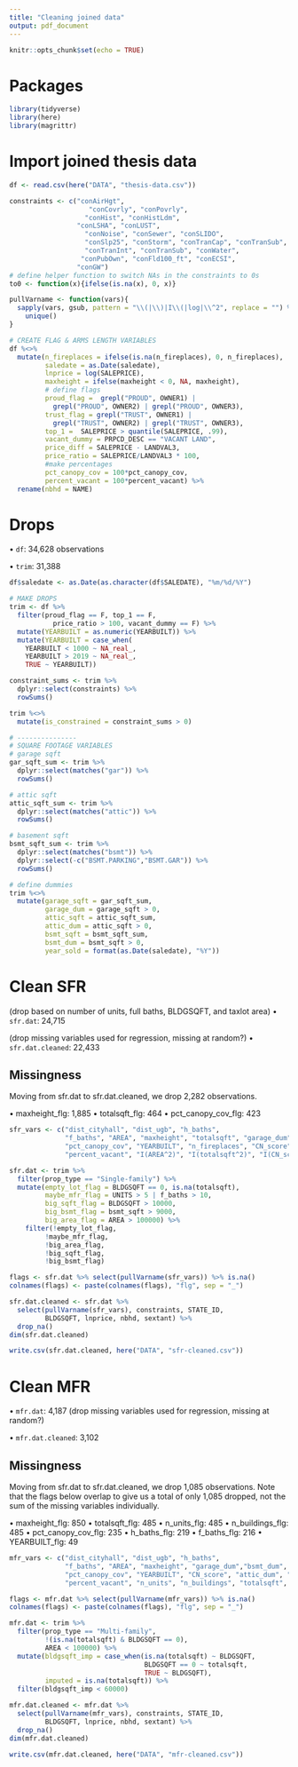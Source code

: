 ```yaml
---
title: "Cleaning joined data"
output: pdf_document
---
```


```r
knitr::opts_chunk$set(echo = TRUE)
```

# Packages
```r
library(tidyverse)
library(here)
library(magrittr)
```

# Import joined thesis data
```r
df <- read.csv(here("DATA", "thesis-data.csv"))

constraints <- c("conAirHgt",
                    "conCovrly", "conPovrly",
                   "conHist", "conHistLdm", 
                 "conLSHA", "conLUST",
                   "conNoise", "conSewer", "conSLIDO",
                   "conSlp25", "conStorm", "conTranCap", "conTranSub",
                   "conTranInt", "conTranSub", "conWater", 
                  "conPubOwn", "conFld100_ft", "conECSI",
                 "conGW")
# define helper function to switch NAs in the constraints to 0s
to0 <- function(x){ifelse(is.na(x), 0, x)}

pullVarname <- function(vars){
  sapply(vars, gsub, pattern = "\\(|\\)|I\\(|log|\\^2", replace = "") %>%
    unique()
}

# CREATE FLAG & ARMS LENGTH VARIABLES
df %<>%
  mutate(n_fireplaces = ifelse(is.na(n_fireplaces), 0, n_fireplaces), 
         saledate = as.Date(saledate),
         lnprice = log(SALEPRICE),
         maxheight = ifelse(maxheight < 0, NA, maxheight),
         # define flags
         proud_flag =  grepl("PROUD", OWNER1) | 
           grepl("PROUD", OWNER2) | grepl("PROUD", OWNER3),
         trust_flag = grepl("TRUST", OWNER1) | 
           grepl("TRUST", OWNER2) | grepl("TRUST", OWNER3), 
         top_1 =  SALEPRICE > quantile(SALEPRICE, .99),
         vacant_dummy = PRPCD_DESC == "VACANT LAND",
         price_diff = SALEPRICE - LANDVAL3, 
         price_ratio = SALEPRICE/LANDVAL3 * 100,         
         #make percentages
         pct_canopy_cov = 100*pct_canopy_cov,
         percent_vacant = 100*percent_vacant) %>%
  rename(nbhd = NAME)

```


# Drops 
• `df`: 34,628 observations

• `trim`: 31,388

```r
df$saledate <- as.Date(as.character(df$SALEDATE), "%m/%d/%Y")

# MAKE DROPS
trim <- df %>% 
  filter(proud_flag == F, top_1 == F,
           price_ratio > 100, vacant_dummy == F) %>%
  mutate(YEARBUILT = as.numeric(YEARBUILT)) %>%
  mutate(YEARBUILT = case_when(
    YEARBUILT < 1000 ~ NA_real_,
    YEARBUILT > 2019 ~ NA_real_,
    TRUE ~ YEARBUILT))

constraint_sums <- trim %>%
  dplyr::select(constraints) %>%
  rowSums()

trim %<>%
  mutate(is_constrained = constraint_sums > 0)

# ---------------
# SQUARE FOOTAGE VARIABLES
# garage sqft
gar_sqft_sum <- trim %>%
  dplyr::select(matches("gar")) %>%
  rowSums()

# attic sqft
attic_sqft_sum <- trim %>%
  dplyr::select(matches("attic")) %>%
  rowSums()

# basement sqft
bsmt_sqft_sum <- trim %>%
  dplyr::select(matches("bsmt")) %>%
  dplyr::select(-c("BSMT.PARKING","BSMT.GAR")) %>%
  rowSums()

# define dummies
trim %<>%
  mutate(garage_sqft = gar_sqft_sum,
         garage_dum = garage_sqft > 0,
         attic_sqft = attic_sqft_sum,
         attic_dum = attic_sqft > 0,
         bsmt_sqft = bsmt_sqft_sum,
         bsmt_dum = bsmt_sqft > 0,
         year_sold = format(as.Date(saledate), "%Y"))
```

# Clean SFR
(drop based on number of units, full baths, BLDGSQFT, and taxlot area)
• `sfr.dat`: 24,715

(drop missing variables used for regression, missing at random?)
• `sfr.dat.cleaned`: 22,433

## Missingness
Moving from sfr.dat to sfr.dat.cleaned, we drop 2,282 observations.

• maxheight_flg: 1,885
• totalsqft_flg: 464
• pct_canopy_cov_flg: 423

```r
sfr_vars <- c("dist_cityhall", "dist_ugb", "h_baths",
              "f_baths", "AREA", "maxheight", "totalsqft", "garage_dum","bsmt_dum",
              "pct_canopy_cov", "YEARBUILT", "n_fireplaces", "CN_score", "attic_dum", "year_sold", 
              "percent_vacant", "I(AREA^2)", "I(totalsqft^2)", "I(CN_score^2)")

sfr.dat <- trim %>%
  filter(prop_type == "Single-family") %>%
  mutate(empty_lot_flag = BLDGSQFT == 0, is.na(totalsqft),
         maybe_mfr_flag = UNITS > 5 | f_baths > 10,
         big_sqft_flag = BLDGSQFT > 10000,
         big_bsmt_flag = bsmt_sqft > 9000,
         big_area_flag = AREA > 100000) %>%
    filter(!empty_lot_flag,
         !maybe_mfr_flag, 
         !big_area_flag,
         !big_sqft_flag,
         !big_bsmt_flag)

flags <- sfr.dat %>% select(pullVarname(sfr_vars)) %>% is.na()
colnames(flags) <- paste(colnames(flags), "flg", sep = "_")

sfr.dat.cleaned <- sfr.dat %>%
  select(pullVarname(sfr_vars), constraints, STATE_ID, 
         BLDGSQFT, lnprice, nbhd, sextant) %>%
  drop_na()
dim(sfr.dat.cleaned)

write.csv(sfr.dat.cleaned, here("DATA", "sfr-cleaned.csv"))
```

# Clean MFR

• `mfr.dat`: 4,187
(drop missing variables used for regression, missing at random?)

• `mfr.dat.cleaned`: 3,102

## Missingness

Moving from sfr.dat to sfr.dat.cleaned, we drop 1,085 observations. Note that the flags below overlap to give us a total of only 1,085 dropped, not the sum of the missing variables individually. 

• maxheight_flg: 850
• totalsqft_flg: 485
• n_units_flg: 485
• n_buildings_flg: 485
• pct_canopy_cov_flg: 235
• h_baths_flg: 219
• f_baths_flg: 216
• YEARBUILT_flg: 49 


```r
mfr_vars <- c("dist_cityhall", "dist_ugb", "h_baths",
              "f_baths", "AREA", "maxheight", "garage_dum","bsmt_dum", 
              "pct_canopy_cov", "YEARBUILT", "CN_score", "attic_dum", "year_sold", "n_fireplaces",
              "percent_vacant", "n_units", "n_buildings", "totalsqft", "I(totalsqft^2)", "I(AREA^2)", "I(f_baths^2)")

flags <- mfr.dat %>% select(pullVarname(mfr_vars)) %>% is.na()
colnames(flags) <- paste(colnames(flags), "flg", sep = "_")

mfr.dat <- trim %>%
  filter(prop_type == "Multi-family",
         !(is.na(totalsqft) & BLDGSQFT == 0),
         AREA < 100000) %>%
  mutate(bldgsqft_imp = case_when(is.na(totalsqft) ~ BLDGSQFT,
                                  BLDGSQFT == 0 ~ totalsqft,
                                  TRUE ~ BLDGSQFT),
         imputed = is.na(totalsqft)) %>%
  filter(bldgsqft_imp < 60000)

mfr.dat.cleaned <- mfr.dat %>%
  select(pullVarname(mfr_vars), constraints, STATE_ID, 
         BLDGSQFT, lnprice, nbhd, sextant) %>%
  drop_na()
dim(mfr.dat.cleaned)

write.csv(mfr.dat.cleaned, here("DATA", "mfr-cleaned.csv"))

```





